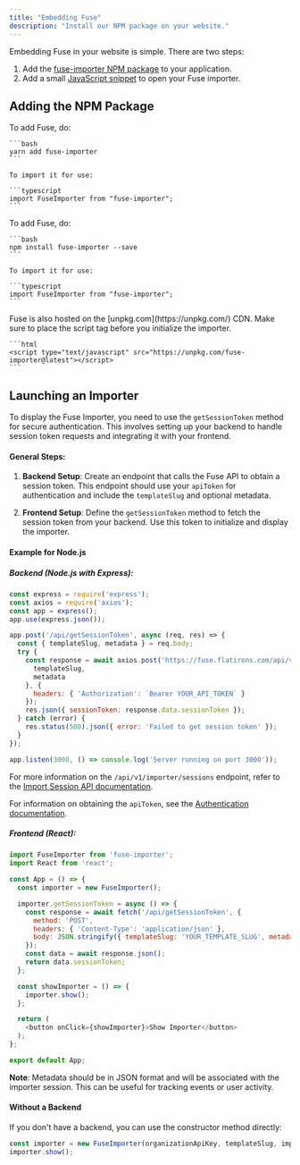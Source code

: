 ```yaml
---
title: "Embedding Fuse"
description: "Install our NPM package on your website."
---
```


Embedding Fuse in your website is simple. There are two steps:
1. Add the [fuse-importer NPM package](#adding-the-npm-package) to your application.
2. Add a small [JavaScript snippet](#launching-an-importer) to open your Fuse importer.

## Adding the NPM Package
<Tabs>
  <Tab title="YARN">
   To add Fuse, do:

    ```bash
    yarn add fuse-importer
    ```

    To import it for use:

    ```typescript
    import FuseImporter from "fuse-importer";
    ```

  </Tab>
  <Tab title="NPM">
   To add Fuse, do:

    ```bash
    npm install fuse-importer --save
    ```

    To import it for use:

    ```typescript
    import FuseImporter from "fuse-importer";
    ```

  </Tab>
  <Tab title="CDN">
    Fuse is also hosted on the [unpkg.com](https://unpkg.com/) CDN. Make sure to place the script tag before you initialize the importer.

    ```html
    <script type="text/javascript" src="https://unpkg.com/fuse-importer@latest"></script>
    ```

  </Tab>
</Tabs>

## Launching an Importer

To display the Fuse Importer, you need to use the `getSessionToken` method for secure authentication. This involves setting up your backend to handle session token requests and integrating it with your frontend.

#### General Steps:

1. **Backend Setup**: Create an endpoint that calls the Fuse API to obtain a session token. This endpoint should use your `apiToken` for authentication and include the `templateSlug` and optional metadata.

2. **Frontend Setup**: Define the `getSessionToken` method to fetch the session token from your backend. Use this token to initialize and display the importer.

#### Example for Node.js

##### Backend (Node.js with Express):
```javascript
const express = require('express');
const axios = require('axios');
const app = express();
app.use(express.json());

app.post('/api/getSessionToken', async (req, res) => {
  const { templateSlug, metadata } = req.body;
  try {
    const response = await axios.post('https://fuse.flatirons.com/api/v1/importer/sessions', {
      templateSlug,
      metadata
    }, {
      headers: { 'Authorization': `Bearer YOUR_API_TOKEN` }
    });
    res.json({ sessionToken: response.data.sessionToken });
  } catch (error) {
    res.status(500).json({ error: 'Failed to get session token' });
  }
});

app.listen(3000, () => console.log('Server running on port 3000'));
```

For more information on the `/api/v1/importer/sessions` endpoint, refer to the [Import Session API documentation](/apis/resources/import-session).

For information on obtaining the `apiToken`, see the [Authentication documentation](/apis/authentication).

##### Frontend (React):
```javascript
import FuseImporter from 'fuse-importer';
import React from 'react';

const App = () => {
  const importer = new FuseImporter();

  importer.getSessionToken = async () => {
    const response = await fetch('/api/getSessionToken', {
      method: 'POST',
      headers: { 'Content-Type': 'application/json' },
      body: JSON.stringify({ templateSlug: 'YOUR_TEMPLATE_SLUG', metadata: {} })
    });
    const data = await response.json();
    return data.sessionToken;
  };

  const showImporter = () => {
    importer.show();
  };

  return (
    <button onClick={showImporter}>Show Importer</button>
  );
};

export default App;
```

**Note**: Metadata should be in JSON format and will be associated with the importer session. This can be useful for tracking events or user activity.

#### Without a Backend

If you don't have a backend, you can use the constructor method directly:

```javascript
const importer = new FuseImporter(organizationApiKey, templateSlug, importerOptions);
importer.show();
```